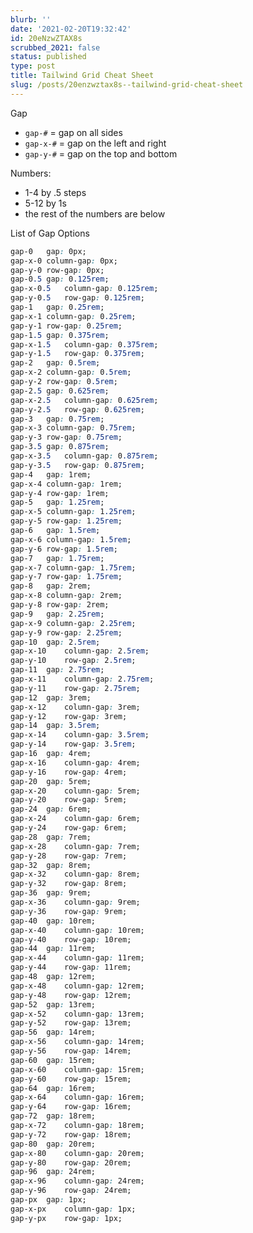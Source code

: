 ```yaml
---
blurb: ''
date: '2021-02-20T19:32:42'
id: 20eNzwZTAX8s
scrubbed_2021: false
status: published
type: post
title: Tailwind Grid Cheat Sheet
slug: /posts/20enzwztax8s--tailwind-grid-cheat-sheet
---
```


Gap

- `gap-#` = gap on all sides
- `gap-x-#` = gap on the left and right
- `gap-y-#` = gap on the top and bottom

Numbers:

- 1-4 by .5 steps
- 5-12 by 1s
- the rest of the numbers are below



List of Gap Options

```css
gap-0	gap: 0px;
gap-x-0	column-gap: 0px;
gap-y-0	row-gap: 0px;
gap-0.5	gap: 0.125rem;
gap-x-0.5	column-gap: 0.125rem;
gap-y-0.5	row-gap: 0.125rem;
gap-1	gap: 0.25rem;
gap-x-1	column-gap: 0.25rem;
gap-y-1	row-gap: 0.25rem;
gap-1.5	gap: 0.375rem;
gap-x-1.5	column-gap: 0.375rem;
gap-y-1.5	row-gap: 0.375rem;
gap-2	gap: 0.5rem;
gap-x-2	column-gap: 0.5rem;
gap-y-2	row-gap: 0.5rem;
gap-2.5	gap: 0.625rem;
gap-x-2.5	column-gap: 0.625rem;
gap-y-2.5	row-gap: 0.625rem;
gap-3	gap: 0.75rem;
gap-x-3	column-gap: 0.75rem;
gap-y-3	row-gap: 0.75rem;
gap-3.5	gap: 0.875rem;
gap-x-3.5	column-gap: 0.875rem;
gap-y-3.5	row-gap: 0.875rem;
gap-4	gap: 1rem;
gap-x-4	column-gap: 1rem;
gap-y-4	row-gap: 1rem;
gap-5	gap: 1.25rem;
gap-x-5	column-gap: 1.25rem;
gap-y-5	row-gap: 1.25rem;
gap-6	gap: 1.5rem;
gap-x-6	column-gap: 1.5rem;
gap-y-6	row-gap: 1.5rem;
gap-7	gap: 1.75rem;
gap-x-7	column-gap: 1.75rem;
gap-y-7	row-gap: 1.75rem;
gap-8	gap: 2rem;
gap-x-8	column-gap: 2rem;
gap-y-8	row-gap: 2rem;
gap-9	gap: 2.25rem;
gap-x-9	column-gap: 2.25rem;
gap-y-9	row-gap: 2.25rem;
gap-10	gap: 2.5rem;
gap-x-10	column-gap: 2.5rem;
gap-y-10	row-gap: 2.5rem;
gap-11	gap: 2.75rem;
gap-x-11	column-gap: 2.75rem;
gap-y-11	row-gap: 2.75rem;
gap-12	gap: 3rem;
gap-x-12	column-gap: 3rem;
gap-y-12	row-gap: 3rem;
gap-14	gap: 3.5rem;
gap-x-14	column-gap: 3.5rem;
gap-y-14	row-gap: 3.5rem;
gap-16	gap: 4rem;
gap-x-16	column-gap: 4rem;
gap-y-16	row-gap: 4rem;
gap-20	gap: 5rem;
gap-x-20	column-gap: 5rem;
gap-y-20	row-gap: 5rem;
gap-24	gap: 6rem;
gap-x-24	column-gap: 6rem;
gap-y-24	row-gap: 6rem;
gap-28	gap: 7rem;
gap-x-28	column-gap: 7rem;
gap-y-28	row-gap: 7rem;
gap-32	gap: 8rem;
gap-x-32	column-gap: 8rem;
gap-y-32	row-gap: 8rem;
gap-36	gap: 9rem;
gap-x-36	column-gap: 9rem;
gap-y-36	row-gap: 9rem;
gap-40	gap: 10rem;
gap-x-40	column-gap: 10rem;
gap-y-40	row-gap: 10rem;
gap-44	gap: 11rem;
gap-x-44	column-gap: 11rem;
gap-y-44	row-gap: 11rem;
gap-48	gap: 12rem;
gap-x-48	column-gap: 12rem;
gap-y-48	row-gap: 12rem;
gap-52	gap: 13rem;
gap-x-52	column-gap: 13rem;
gap-y-52	row-gap: 13rem;
gap-56	gap: 14rem;
gap-x-56	column-gap: 14rem;
gap-y-56	row-gap: 14rem;
gap-60	gap: 15rem;
gap-x-60	column-gap: 15rem;
gap-y-60	row-gap: 15rem;
gap-64	gap: 16rem;
gap-x-64	column-gap: 16rem;
gap-y-64	row-gap: 16rem;
gap-72	gap: 18rem;
gap-x-72	column-gap: 18rem;
gap-y-72	row-gap: 18rem;
gap-80	gap: 20rem;
gap-x-80	column-gap: 20rem;
gap-y-80	row-gap: 20rem;
gap-96	gap: 24rem;
gap-x-96	column-gap: 24rem;
gap-y-96	row-gap: 24rem;
gap-px	gap: 1px;
gap-x-px	column-gap: 1px;
gap-y-px	row-gap: 1px;
```
